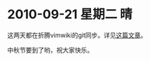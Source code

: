 = 2010-09-21 星期二 晴 =
这两天都在折腾vimwiki的git同步。详见[[../tips/Vim/ways-to-sync-vimwiki|这篇文章]]。

中秋节要到了哟，祝大家快乐。
